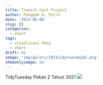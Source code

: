 ```yaml
---
title: Transit Cost Project
author: Panggah D. Putra
date: '2022-06-06'
slug: []
categories:
  - chart
tags:
  - visualisasi data
  - chart
draft: no
image: 'img/galeri/2021tidytuesday02.png'
showonlyimage: no
---
```

TidyTuesday Pekan 2 Tahun 2021
<!--more-->
![](images/2021tidytuesday02.png)